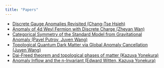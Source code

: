 ```yaml
---
title: "Papers"
---
```


- [Discrete Gauge Anomalies Revisited (Chang-Tse Hsieh)](hsi18.qmd)
- [Anomaly of 4d Weyl Fermion with Discrete Charge (Zheyan Wan)](wan25.qmd)
- [Categorical Symmetry of the Standard Model from Gravitational Anomaly (Pavel Putrov, Juven Wang)](pw23.qmd)
- [Topological Quantum Dark Matter via Global Anomaly Cancellation (Juven Wang)](wang25.qmd)
- [Dai-Freed theorem and topological phases of matter (Kazuya Yonekura)](yon16.qmd)
- [Anomaly Inflow and the η-Invariant (Edward Witten, Kazuya Yonekura)](wy20.qmd)